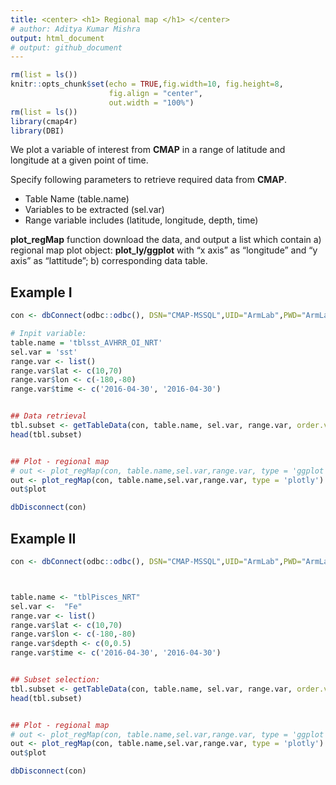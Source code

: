 ```yaml
---
title: <center> <h1> Regional map </h1> </center> 
# author: Aditya Kumar Mishra
output: html_document
# output: github_document
---
```


```r
rm(list = ls())
knitr::opts_chunk$set(echo = TRUE,fig.width=10, fig.height=8,
                      fig.align = "center",
                      out.width = "100%")
rm(list = ls())
library(cmap4r)
library(DBI)
```



We plot a variable of interest from **CMAP** in a range of latitude and longitude at a given point of time.

Specify following parameters to retrieve required data from **CMAP**. 

+ Table Name (table.name)
+ Variables to be extracted (sel.var)
+ Range variable includes (latitude, longitude, depth, time)


**plot_regMap** function download the data, and output a list which contain a) regional map plot object: **plot_ly/ggplot** with "x axis" as "longitude" and "y axis" as "lattitude"; b) corresponding data table. 




## Example I

```r
con <- dbConnect(odbc::odbc(), DSN="CMAP-MSSQL",UID="ArmLab",PWD="ArmLab2018")

# Inpit variable:
table.name = 'tblsst_AVHRR_OI_NRT'   
sel.var = 'sst'                 
range.var <- list()
range.var$lat <- c(10,70)
range.var$lon <- c(-180,-80)
range.var$time <- c('2016-04-30', '2016-04-30')


## Data retrieval
tbl.subset <- getTableData(con, table.name, sel.var, range.var, order.var=  c('lat','lon'))
head(tbl.subset)


## Plot - regional map 
# out <- plot_regMap(con, table.name,sel.var,range.var, type = 'ggplot')
out <- plot_regMap(con, table.name,sel.var,range.var, type = 'plotly')
out$plot

dbDisconnect(con)
```



## Example II

```r
con <- dbConnect(odbc::odbc(), DSN="CMAP-MSSQL",UID="ArmLab",PWD="ArmLab2018")



table.name <- "tblPisces_NRT"   
sel.var <-  "Fe"               
range.var <- list()
range.var$lat <- c(10,70)
range.var$lon <- c(-180,-80)
range.var$depth <- c(0,0.5)
range.var$time <- c('2016-04-30', '2016-04-30')


## Subset selection:
tbl.subset <- getTableData(con, table.name, sel.var, range.var, order.var=  c('lat','lon'))
head(tbl.subset)


## Plot - regional map 
# out <- plot_regMap(con, table.name,sel.var,range.var, type = 'ggplot')
out <- plot_regMap(con, table.name,sel.var,range.var, type = 'plotly')
out$plot

dbDisconnect(con)
```


